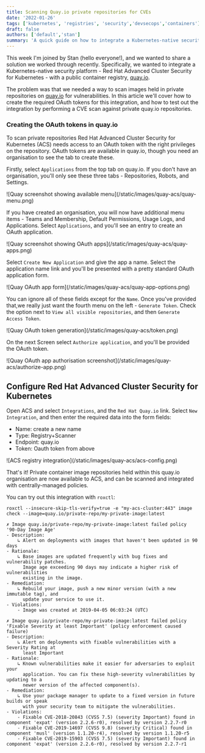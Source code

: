 ```yaml
---
title: Scanning Quay.io private repositories for CVEs
date: '2022-01-26'
tags: ['kubernetes', 'registries', 'security','devsecops','containers']
draft: false
authors: ['default','stan']
summary: 'A quick guide on how to integrate a Kubernetes-native security platform with quay.io private repositories'
---
```


This week I'm joined by Stan (hello everyone!), and we wanted to share a solution we worked through recently. Specifically, we wanted to integrate a Kubernetes-native security platform - Red Hat Advanced Cluster Security for Kubernetes - with a public container registry, [quay.io](https://quay.io).

The problem was that we needed a way to scan images held in private repositories on [quay.io](https://quay.io) for vulnerabilities. In this article we'll cover how to create the required OAuth tokens for this integration, and how to test out the integration by performing a CVE scan against private quay.io repositories.

### Creating the OAuth tokens in quay.io

To scan private repositories Red Hat Advanced Cluster Security for Kubernetes (ACS) needs access to an OAuth token with the right privileges on the repository. OAuth tokens are available in quay.io, though you need an organisation to see the tab to create these.

Firstly, select `Applications` from the top tab on quay.io. If you don't have an organisation, you'll only see these three tabs - Repositories, Robots, and Settings.

<Zoom>
![Quay screenshot showing available menu](/static/images/quay-acs/quay-menu.png)
</Zoom>

If you have created an organisation, you will now have additional menu items - Teams and Membership, Default Permissions, Usage Logs, and Applications. Select `Applications`, and you'll see an entry to create an OAuth application. 

<Zoom>
![Quay screenshot showing OAuth apps](/static/images/quay-acs/quay-apps.png)
</Zoom>

Select `Create New Application` and give the app a name. Select the application name link and you'll be presented with a pretty standard OAuth application form.

<Zoom>
![Quay OAuth app form](/static/images/quay-acs/quay-app-options.png)
</Zoom>

You can ignore all of these fields except for the `Name`. Once you've provided that,we really just want the fourth menu on the left - `Generate Token`. Check the option next to `View all visible repositories`, and then `Generate Access Token`.

<Zoom>
![Quay OAuth token generation](/static/images/quay-acs/token.png)
</Zoom>

On the next Screen select `Authorize application`, and you'll be provided the OAuth token.

<Zoom>
![Quay OAuth app authorisation screenshot](/static/images/quay-acs/authorize-app.png)
</Zoom>

## Configure Red Hat Advanced Cluster Security for Kubernetes

Open ACS and select `Integrations`, and the `Red Hat Quay.io` link. Select `New Integration`, and then enter the required data into the form fields:

- Name: create a new name
- Type: Registry+Scanner
- Endpoint: quay.io
- Token: Oauth token from above

<Zoom>
![ACS registry integration](/static/images/quay-acs/acs-config.png)
</Zoom>

That's it! Private container image repositories held within this quay.io organisation are now available to ACS, and can be scanned and integrated with centrally-managed policies.

You can try out this integration with `roxctl`:
```
roxctl --insecure-skip-tls-verify=true -e "my-acs-cluster:443" image check --image=quay.io/private-repo/my-private-image:latest

✗ Image quay.io/private-repo/my-private-image:latest failed policy '90-Day Image Age' 
- Description:
    ↳ Alert on deployments with images that haven't been updated in 90 days
- Rationale:
    ↳ Base images are updated frequently with bug fixes and vulnerability patches.
      Image age exceeding 90 days may indicate a higher risk of vulnerabilities
      existing in the image.
- Remediation:
    ↳ Rebuild your image, push a new minor version (with a new immutable tag), and
      update your service to use it.
- Violations:
    - Image was created at 2019-04-05 06:03:24 (UTC)

✗ Image quay.io/private-repo/my-private-image:latest failed policy 'Fixable Severity at least Important' (policy enforcement caused failure)
- Description:
    ↳ Alert on deployments with fixable vulnerabilities with a Severity Rating at
      least Important
- Rationale:
    ↳ Known vulnerabilities make it easier for adversaries to exploit your
      application. You can fix these high-severity vulnerabilities by updating to a
      newer version of the affected component(s).
- Remediation:
    ↳ Use your package manager to update to a fixed version in future builds or speak
      with your security team to mitigate the vulnerabilities.
- Violations:
    - Fixable CVE-2018-20843 (CVSS 7.5) (severity Important) found in component 'expat' (version 2.2.6-r0), resolved by version 2.2.7-r0
    - Fixable CVE-2019-14697 (CVSS 9.8) (severity Critical) found in component 'musl' (version 1.1.20-r4), resolved by version 1.1.20-r5
    - Fixable CVE-2019-15903 (CVSS 7.5) (severity Important) found in component 'expat' (version 2.2.6-r0), resolved by version 2.2.7-r1
```
